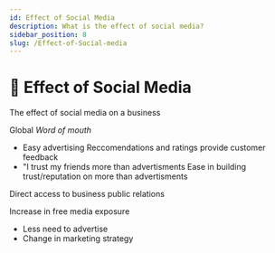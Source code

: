 ```yaml
---
id: Effect of Social Media
description: What is the effect of social media?
sidebar_position: 8
slug: /Effect-of-Social-media
---
```


# 🤳 Effect of Social Media


The effect of social media on a business

Global *Word of mouth*
- Easy advertising
Reccomendations and ratings provide customer feedback
- "I trust my friends more than advertisments
Ease in building trust/reputation on more than advertisments

Direct access to business public relations

Increase in free media exposure
- Less need to advertise
- Change in marketing strategy
